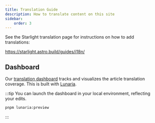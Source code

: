 ```yaml
---
title: Translation Guide
description: How to translate content on this site
sidebar:
    order: 3
---
```


See the Starlight translation page for instructions on how to add translations:

https://starlight.astro.build/guides/i18n/

## Dashboard

Our [translation dashboard](/translation) tracks and visualizes the article translation coverage. This is built with [Lunaria](https://lunaria.dev/).

:::tip
You can launch the dashboard in your local environment, reflecting your edits.

```bash
pnpm lunaria:preview
```

:::
